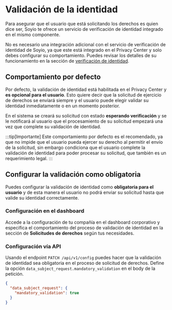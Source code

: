 # Validación de la identidad

Para asegurar que el usuario que está solicitando los derechos es quien dice ser, Soyio te ofrece un servicio de verificación de identidad integrado en el mismo componente.

No es necesario una integración adicional con el servicio de verificación de identidad de Soyio, ya que este está integrado en el Privacy Center y solo debes configurar su comportamiento. Puedes revisar los detalles de su funcionamiento en la sección de [verificación de identidad](/docs/integration-guide/disclosure/verification.mdx).

## Comportamiento por defecto

Por defecto, la validación de identidad está habilitada en el Privacy Center y **es opcional para el usuario**. Esto quiere decir que la solicitud de ejercicio de derechos se enviará siempre y el usuario puede elegir validar su identidad inmediatamente o en un momento posterior.

En el sistema se creará su solicitud con estado **esperando verificación** y se le notificará al usuario que el procesamiento de su solicitud empezará una vez que complete su validación de identidad.

:::tip[Importante]
Este comportamiento por defecto es el recomendado, ya que no impide que el usuario pueda ejercer su derecho al permitir el envío de la solicitud, sin embargo condiciona que el usuario complete la validación de identidad para poder procesar su solicitud, que también es un requerimiento legal.
:::

## Configurar la validación como obligatoria

Puedes configurar la validación de identidad como **obligatoria para el usuario** y de esta manera el usuario no podrá enviar su solicitud hasta que valide su identidad correctamente.

### Configuración en el dashboard

Accede a la configuración de tu compañía en el dashboard corporativo y especifica el comportamiento del proceso de validación de identidad en la sección de **Solicitudes de derechos** según tus necesidades.

### Configuración vía API

Usando el endpoint `PATCH /api/v1/config` puedes hacer que la validación de identidad sea obligatoria en el proceso de solicitud de derechos. Define la opción `data_subject_request.mandatory_validation` en el body de la petición.

```json title="body"
{
  "data_subject_request": {
    "mandatory_validation": true
  }
}
```